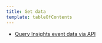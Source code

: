 ```yaml
---
title: Get data
template: tableOfContents
---
```


* [Query Insights event data via API](/docs/insights/insights-api/get-data/query-insights-event-data-api)
